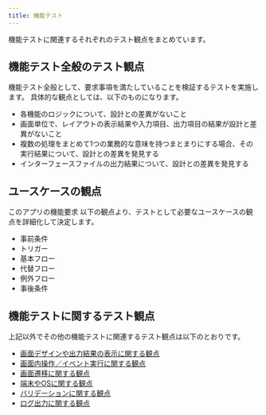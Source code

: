 ```yaml
---
title: 機能テスト
---
```


機能テストに関連するそれぞれのテスト観点をまとめています。

## 機能テスト全般のテスト観点

機能テスト全般として、要求事項を満たしていることを検証するテストを実施します。
具体的な観点としては、以下のものになります。

- 各機能のロジックについて、設計との差異がないこと
- 画面単位で、レイアウトの表示結果や入力項目、出力項目の結果が設計と差異がないこと
- 複数の処理をまとめて1つの業務的な意味を持つまとまりにする場合、その実行結果について、設計との差異を発見する
- インターフェースファイルの出力結果について、設計との差異を発見する

## ユースケースの観点

このアプリの機能要求
以下の観点より、テストとして必要なユースケースの観点を詳細化して決定します。

- 事前条件
- トリガー
- 基本フロー
- 代替フロー
- 例外フロー
- 事後条件

## 機能テストに関するテスト観点

上記以外でその他の機能テストに関連するテスト観点は以下のとおりです。

- [画面デザインや出力結果の表示に関する観点](function-test/screen-output-result.mdx)
- [画面内操作／イベント実行に関する観点](function-test/operation-event.mdx)
- [画面遷移に関する観点](function-test/screen-transition.mdx)
- [端末やOSに関する観点](function-test/terminal-os.mdx)
- [バリデーションに関する観点](function-test/validation-check.mdx)
- [ログ出力に関する観点](function-test/log-output.mdx)
